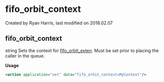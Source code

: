
# fifo_orbit_context 

 Created by  Ryan Harris, last modified on 2018.02.07

## fifo_orbit_context

string Sets the context for [fifo\_orbit\_exten](../FreeSWITCH-Explained/Dialplan/Variables-Master-List_16352570.mdx#fifo_orbit_exten). Must be set prior to placing the caller in the queue.

**Usage**

```xml
<action application="set" data="fifo_orbit_context=MyContext"/>
```


